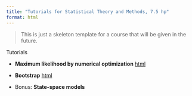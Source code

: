 ```yaml
---
title: "Tutorials for Statistical Theory and Methods, 7.5 hp"
format: html
---
```


> This is just a skeleton template for a course that will be given in the future.

Tutorials

-   **Maximum likelihood by numerical optimization** [html](tutorial/numericalML/numericalML.qmd)

-   **Bootstrap** [html](tutorial/bootstrap/bootstrap.qmd)

-   Bonus: **State-space models**
